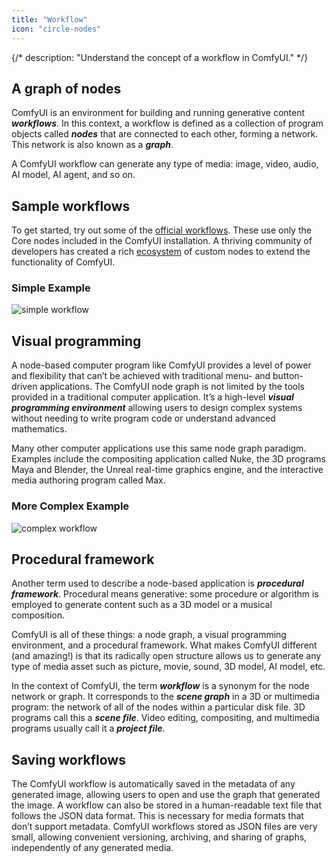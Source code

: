 ```yaml
---
title: "Workflow"
icon: "circle-nodes"
---
```


{/*
description: "Understand the concept of a workflow in ComfyUI."
*/}


## A graph of nodes

ComfyUI is an environment for building and running generative content **_workflows_**. In this context, a workflow is defined as a collection of program objects called **_nodes_** that are connected to each other, forming a network. This network is also known as a **_graph_**.

A ComfyUI workflow can generate any type of media: image, video, audio, AI model, AI agent, and so on.


## Sample workflows

To get started, try out some of the [official workflows](https://comfyanonymous.github.io/ComfyUI_examples). These use only the Core nodes included in the ComfyUI installation. A thriving community of developers has created a rich [ecosystem](https://registry.comfy.org) of custom nodes to extend the functionality of ComfyUI.

### Simple Example
![simple workflow](/images/simple_workflow.jpeg)


## Visual programming

A node-based computer program like ComfyUI provides a level of power and flexibility that can’t be achieved with traditional menu- and button-driven applications. The ComfyUI node graph is not limited by the tools provided in a traditional computer application. It’s a high-level **_visual programming environment_** allowing users to design complex systems without needing to write program code or understand advanced mathematics.

Many other computer applications use this same node graph paradigm. Examples include the compositing application called Nuke, the 3D programs Maya and Blender, the Unreal real-time graphics engine, and the interactive media authoring program called Max.

### More Complex Example
![complex workflow](/images/complex_workflow.jpeg)


## Procedural framework

Another term used to describe a node-based application is **_procedural framework_**. Procedural means generative: some procedure or algorithm is employed to generate content such as a 3D model or a musical composition.

ComfyUI is all of these things: a node graph, a visual programming environment, and a procedural framework. What makes ComfyUI different (and amazing!) is that its radically open structure allows us to generate any type of media asset such as picture, movie, sound, 3D model, AI model, etc.

In the context of ComfyUI, the term **_workflow_** is a synonym for the node network or graph. It corresponds to the **_scene graph_** in a 3D or multimedia program: the network of all of the nodes within a particular disk file. 3D programs call this a **_scene file_**. Video editing, compositing, and multimedia programs usually call it a **_project file_**.


## Saving workflows

The ComfyUI workflow is automatically saved in the metadata of any generated image, allowing users to open and use the graph that generated the image. A workflow can also be stored in a human-readable text file that follows the JSON data format. This is necessary for media formats that don’t support metadata. ComfyUI workflows stored as JSON files are very small, allowing convenient versioning, archiving, and sharing of graphs, independently of any generated media.
